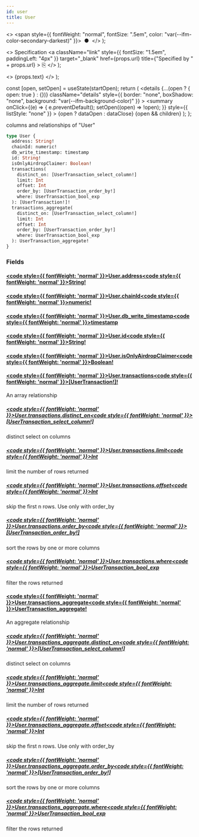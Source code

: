 ```yaml
---
id: user
title: User
---
```


<head>
  <meta content="noindex" name="robots" />
  <meta charset="utf-8" />
</head>

  <>
    <span style={{ fontWeight: "normal", fontSize: ".5em", color: "var(--ifm-color-secondary-darkest)" }}>
      &nbsp;●&nbsp;
    </span>
  </>
);

  <>
    Specification
    <a
      className="link"
      style={{ fontSize: "1.5em", paddingLeft: "4px" }}
      target="_blank"
      href={props.url}
      title={"Specified by " + props.url}
    >
      ⎘
    </a>
  </>
);

  <>
    <span className={props.class}>{props.text}</span>
  </>
);


  const [open, setOpen] = useState(startOpen);
  return (
    <details
      {...(open ? { open: true } : {})}
      className="details"
      style={{ border: "none", boxShadow: "none", background: "var(--ifm-background-color)" }}
    >
      <summary
        onClick={(e) => {
          e.preventDefault();
          setOpen((open) => !open);
        }}
        style={{ listStyle: "none" }}
      >
        {open ? dataOpen : dataClose}
      </summary>
      {open && children}
    </details>
  );
};

columns and relationships of "User"

```graphql
type User {
  address: String!
  chainId: numeric!
  db_write_timestamp: timestamp
  id: String!
  isOnlyAirdropClaimer: Boolean!
  transactions(
    distinct_on: [UserTransaction_select_column!]
    limit: Int
    offset: Int
    order_by: [UserTransaction_order_by!]
    where: UserTransaction_bool_exp
  ): [UserTransaction!]!
  transactions_aggregate(
    distinct_on: [UserTransaction_select_column!]
    limit: Int
    offset: Int
    order_by: [UserTransaction_order_by!]
    where: UserTransaction_bool_exp
  ): UserTransaction_aggregate!
}
```

### Fields

#### [<code style={{ fontWeight: 'normal' }}>User.<b>address</b></code>](#)<Bullet />[<code style={{ fontWeight: 'normal' }}><b>String!</b></code>](/docs/api/lockup/graphql/envio/scalars/string.mdx) <Badge class="badge badge--secondary badge--non_null" text="non-null"/> <Badge class="badge badge--secondary " text="scalar"/>

#### [<code style={{ fontWeight: 'normal' }}>User.<b>chainId</b></code>](#)<Bullet />[<code style={{ fontWeight: 'normal' }}><b>numeric!</b></code>](/docs/api/lockup/graphql/envio/scalars/numeric.mdx) <Badge class="badge badge--secondary badge--non_null" text="non-null"/> <Badge class="badge badge--secondary " text="scalar"/>

#### [<code style={{ fontWeight: 'normal' }}>User.<b>db_write_timestamp</b></code>](#)<Bullet />[<code style={{ fontWeight: 'normal' }}><b>timestamp</b></code>](/docs/api/lockup/graphql/envio/scalars/timestamp.mdx) <Badge class="badge badge--secondary " text="scalar"/>

#### [<code style={{ fontWeight: 'normal' }}>User.<b>id</b></code>](#)<Bullet />[<code style={{ fontWeight: 'normal' }}><b>String!</b></code>](/docs/api/lockup/graphql/envio/scalars/string.mdx) <Badge class="badge badge--secondary badge--non_null" text="non-null"/> <Badge class="badge badge--secondary " text="scalar"/>

#### [<code style={{ fontWeight: 'normal' }}>User.<b>isOnlyAirdropClaimer</b></code>](#)<Bullet />[<code style={{ fontWeight: 'normal' }}><b>Boolean!</b></code>](/docs/api/lockup/graphql/envio/scalars/boolean.mdx) <Badge class="badge badge--secondary badge--non_null" text="non-null"/> <Badge class="badge badge--secondary " text="scalar"/>

#### [<code style={{ fontWeight: 'normal' }}>User.<b>transactions</b></code>](#)<Bullet />[<code style={{ fontWeight: 'normal' }}><b>[UserTransaction!]!</b></code>](/docs/api/lockup/graphql/envio/objects/user-transaction.mdx) <Badge class="badge badge--secondary badge--non_null" text="non-null"/> <Badge class="badge badge--secondary " text="object"/>

An array relationship

##### [<code style={{ fontWeight: 'normal' }}>User.transactions.<b>distinct_on</b></code>](#)<Bullet />[<code style={{ fontWeight: 'normal' }}><b>[UserTransaction_select_column!]</b></code>](/docs/api/lockup/graphql/envio/enums/user-transaction-select-column.mdx) <Badge class="badge badge--secondary " text="list"/> <Badge class="badge badge--secondary " text="enum"/>

distinct select on columns

##### [<code style={{ fontWeight: 'normal' }}>User.transactions.<b>limit</b></code>](#)<Bullet />[<code style={{ fontWeight: 'normal' }}><b>Int</b></code>](/docs/api/lockup/graphql/envio/scalars/int.mdx) <Badge class="badge badge--secondary " text="scalar"/>

limit the number of rows returned

##### [<code style={{ fontWeight: 'normal' }}>User.transactions.<b>offset</b></code>](#)<Bullet />[<code style={{ fontWeight: 'normal' }}><b>Int</b></code>](/docs/api/lockup/graphql/envio/scalars/int.mdx) <Badge class="badge badge--secondary " text="scalar"/>

skip the first n rows. Use only with order_by

##### [<code style={{ fontWeight: 'normal' }}>User.transactions.<b>order_by</b></code>](#)<Bullet />[<code style={{ fontWeight: 'normal' }}><b>[UserTransaction_order_by!]</b></code>](/docs/api/lockup/graphql/envio/inputs/user-transaction-order-by.mdx) <Badge class="badge badge--secondary " text="list"/> <Badge class="badge badge--secondary " text="input"/>

sort the rows by one or more columns

##### [<code style={{ fontWeight: 'normal' }}>User.transactions.<b>where</b></code>](#)<Bullet />[<code style={{ fontWeight: 'normal' }}><b>UserTransaction_bool_exp</b></code>](/docs/api/lockup/graphql/envio/inputs/user-transaction-bool-exp.mdx) <Badge class="badge badge--secondary " text="input"/>

filter the rows returned

#### [<code style={{ fontWeight: 'normal' }}>User.<b>transactions_aggregate</b></code>](#)<Bullet />[<code style={{ fontWeight: 'normal' }}><b>UserTransaction_aggregate!</b></code>](/docs/api/lockup/graphql/envio/objects/user-transaction-aggregate.mdx) <Badge class="badge badge--secondary badge--non_null" text="non-null"/> <Badge class="badge badge--secondary " text="object"/>

An aggregate relationship

##### [<code style={{ fontWeight: 'normal' }}>User.transactions_aggregate.<b>distinct_on</b></code>](#)<Bullet />[<code style={{ fontWeight: 'normal' }}><b>[UserTransaction_select_column!]</b></code>](/docs/api/lockup/graphql/envio/enums/user-transaction-select-column.mdx) <Badge class="badge badge--secondary " text="list"/> <Badge class="badge badge--secondary " text="enum"/>

distinct select on columns

##### [<code style={{ fontWeight: 'normal' }}>User.transactions_aggregate.<b>limit</b></code>](#)<Bullet />[<code style={{ fontWeight: 'normal' }}><b>Int</b></code>](/docs/api/lockup/graphql/envio/scalars/int.mdx) <Badge class="badge badge--secondary " text="scalar"/>

limit the number of rows returned

##### [<code style={{ fontWeight: 'normal' }}>User.transactions_aggregate.<b>offset</b></code>](#)<Bullet />[<code style={{ fontWeight: 'normal' }}><b>Int</b></code>](/docs/api/lockup/graphql/envio/scalars/int.mdx) <Badge class="badge badge--secondary " text="scalar"/>

skip the first n rows. Use only with order_by

##### [<code style={{ fontWeight: 'normal' }}>User.transactions_aggregate.<b>order_by</b></code>](#)<Bullet />[<code style={{ fontWeight: 'normal' }}><b>[UserTransaction_order_by!]</b></code>](/docs/api/lockup/graphql/envio/inputs/user-transaction-order-by.mdx) <Badge class="badge badge--secondary " text="list"/> <Badge class="badge badge--secondary " text="input"/>

sort the rows by one or more columns

##### [<code style={{ fontWeight: 'normal' }}>User.transactions_aggregate.<b>where</b></code>](#)<Bullet />[<code style={{ fontWeight: 'normal' }}><b>UserTransaction_bool_exp</b></code>](/docs/api/lockup/graphql/envio/inputs/user-transaction-bool-exp.mdx) <Badge class="badge badge--secondary " text="input"/>

filter the rows returned
